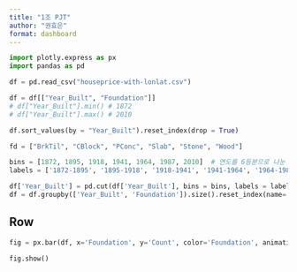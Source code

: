 ```yaml
--- 
title: "1조 PJT"
author: "권효은"
format: dashboard
--- 
```


```python
import plotly.express as px
import pandas as pd

df = pd.read_csv("houseprice-with-lonlat.csv")

df = df[["Year_Built", "Foundation"]]
# df["Year_Built"].min() # 1872
# df["Year_Built"].max() # 2010

df.sort_values(by = "Year_Built").reset_index(drop = True)

fd = ["BrkTil", "CBlock", "PConc", "Slab", "Stone", "Wood"]

bins = [1872, 1895, 1918, 1941, 1964, 1987, 2010]  # 연도를 6등분으로 나눈 구간
labels = ['1872-1895', '1895-1918', '1918-1941', '1941-1964', '1964-1987', '1987-2010']  # 구간 레이블

df['Year_Built'] = pd.cut(df['Year_Built'], bins = bins, labels = labels, right = False)
df = df.groupby(['Year_Built', 'Foundation']).size().reset_index(name='Count')
```

## Row {height=60%}

```python
fig = px.bar(df, x='Foundation', y='Count', color='Foundation', animation_frame='Year_Built', barmode='group')

fig.show()
```